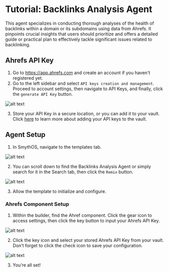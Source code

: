 # Tutorial: Backlinks Analysis Agent

This agent specializes in conducting thorough analyses of the health of backlinks within a domain or its subdomains using data from Ahrefs. It pinpoints crucial insights that users should prioritize and offers a detailed guide or practical plan to effectively tackle significant issues related to backlinking.
  
<Youtube videoId="kIGjHSSUgjg" title="SmythOS -  Backlinks Analysis Agent" />

## Ahrefs API Key

1. Go to https://app.ahrefs.com and create an account if you haven't registered yet.
2. Go to the left sidebar and select `API keys creation and management`. Proceed to account settings, then navigate to API Keys, and finally, click the `generate API Key` button.

<Image src="/img/backlinks_analysis_agent/1.png" alt="alt text" />

3. Store your API Key in a secure location, or you can add it to your vault. Click [here](https://app.smythos.com/doc/#/vault/keysManagement?id=keys) to learn more about adding your API keys to the vault.

## Agent Setup

1. In SmythOS, navigate to the templates tab.

<Image src="/img/backlinks_analysis_agent/2.png" alt="alt text" />

2. You can scroll down to find the Backlinks Analysis Agent or simply search for it in the Search tab, then click the `Remix` button.

<Image src="/img/backlinks_analysis_agent/3.png" alt="alt text" />

3. Allow the template to initialize and configure.

### Ahrefs Component Setup

1. Within the builder, find the Ahref component. Click the gear icon to access settings, then click the key button to input your Ahrefs API Key.

<Image src="/img/backlinks_analysis_agent/4.png" alt="alt text" />

2. Click the key icon and select your stored Ahrefs API Key from your vault. Don’t forget to click the check icon to save your configuration.

<Image src="/img/backlinks_analysis_agent/5.png" alt="alt text" />

3. You’re all set!

